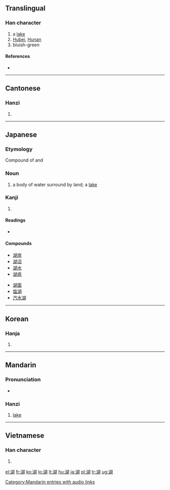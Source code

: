 ==Translingual==

===Han character===
{{Han char|rn=85|rad=水|as=09|sn=12|four=3712<sub>0</sub>|canj=水十口月 (EJRB)|ids=⿰[[氵]][[胡]]}}

# a [[lake]]
# [[Hubei]], [[Hunan]]
# bluish-green

====References====
* {{Han ref|kx=0637.040|dkj=17836|dj=1044.050|hdz=31669.030|uh=6E56|ud=28246|bh=B4F2|bd=46322}}

----

==Cantonese==

===Hanzi===
{{yue-hanzi|jyut=|y=wu4}}

# {{defn|Cantonese}}

----

==Japanese==

===Etymology===

Compound of {{term|水|mizu|water}} and {{term|海|umi|ocean}}

===Noun===
{{ja-noun|k|hira=みずうみ|hhira=みづうみ|rom=mizuumi}}

# a body of water surround by land; a [[lake]]

===Kanji===
{{ja-kanji|grade=3|rs=水09}}

# {{defn|Japanese}}

====Readings====
* {{ja-readings|on=[[こ]] (ko)|kun=[[みずうみ]] (mizuumi)}}

====Compounds====
{{top2}}
* [[湖岸]]
* [[湖沼]]
* [[湖水]]
* [[湖底]]
{{mid2}}
* [[湖面]]
* [[塩湖]]
* [[汽水湖]]
{{bottom}}

----

==Korean==

===Hanja===
{{ko-hanja|hangeul=호|eumhun=|rv=ho|mr=ho|y=ho}}

# {{defn|Korean}}

----

==Mandarin==

===Pronunciation===
* {{audio|zh-hú.ogg|audio}}

===Hanzi===
{{cmn-hanzi|pin=[[hú]] ([[hu2]])|wg=hu<sup>2</sup>}}

# [[lake]]

[[Category:Mandarin entries with audio links]]

----

==Vietnamese==

===Han character===
{{vi-hantu|[[hồ]]}}

# {{defn|Vietnamese}}

[[el:湖]]
[[fr:湖]]
[[ko:湖]]
[[lo:湖]]
[[lt:湖]]
[[hu:湖]]
[[ja:湖]]
[[pl:湖]]
[[tr:湖]]
[[ug:湖]]